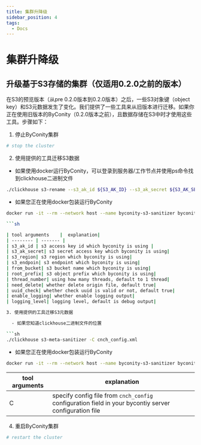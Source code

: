 ```yaml
---
title: 集群升降级
sidebar_position: 4
tags:
  - Docs
---
```


# 集群升降级

## 升级基于S3存储的集群（仅适用0.2.0之前的版本）

在S3的预览版本（从pre 0.2.0版本到0.2.0版本）之后，一些S3对象键（object key）和S3元数据发生了变化。我们提供了一些工具来从旧版本进行迁移。如果你正在使用旧版本的ByConity（0.2.0版本之前），且数据存储在S3中时才使用这些工具。步骤如下：

1. 停止ByConity集群

```sh
# stop the cluster

```

2. 使用提供的工具迁移S3数据

  - 如果使用docker运行ByConity，可以登录到服务器/工作节点并使用ps命令找到clickhouse二进制文件

```sh
./clickhouse s3-rename --s3_ak_id ${S3_AK_ID} --s3_ak_secret ${S3_AK_SECRET} --from_bucket ${BYCONITY_S3_BUCKET} --s3_endpoint ${S3_ENDPOINT} --s3_region ${S3_REGION} --root_prefix ${BYCONTIY_DATA_PREFIX}

```

  - 如果您正在使用docker包装运行ByConity

```sh
docker run -it --rm --network host --name byconity-s3-sanitizer byconity/byconity:0.2.0 clickhouse s3-rename --s3_ak_id ${S3_AK_ID} --s3_ak_secret ${S3_AK_SECRET} --from_bucket ${BYCONITY_S3_BUCKET} --s3_endpoint ${S3_ENDPOINT} --s3_region ${S3_REGION} --root_prefix ${BYCONTIY_DATA_PREFIX}

```sh

| tool arguments    |  explanation|
| -------- | ------- |
| s3_ak_id | s3 access key id which byconity is using |
| s3_ak_secret| s3 secret access key which byconity is using|
| s3_region| s3 region which byconity is using|
| s3_endpoin| s3 endpoint which byconity is using|
| from_bucket| s3 bucket name which byconity is using|
| root_prefix| s3 object prefix which byconity is using|
| thread_number| using how many threads, default to 1 thread|
| need_delete| whether delete origin file, default true|
| uuid_check| whether check uuid is valid or not, default true|
| enable_logging| whether enable logging output|
| logging_level| logging level, default is debug output|

3. 使用提供的工具迁移S3元数据

  - 如果您知道clickhouse二进制文件的位置

```sh
./clickhouse s3-meta-sanitizer -C cnch_config.xml

```

  - 如果您正在使用docker包装运行ByConity

```sh
docker run -it --rm --network host --name byconity-s3-sanitizer byconity/byconity:0.2.0 clickhouse s3-meta-sanitizer --config-file /root/app/config/cnch_config.xml

```

| tool arguments    |  explanation|
| -------- | ------- |  
| C | specify config file from `cnch_config` configuration field in your bycontiy server configuration file|


4. 重启ByConity集群

```sh
# restart the cluster

```